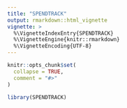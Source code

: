 ```yaml
---
title: "SPENDTRACK"
output: rmarkdown::html_vignette
vignette: >
  %\VignetteIndexEntry{SPENDTRACK}
  %\VignetteEngine{knitr::rmarkdown}
  %\VignetteEncoding{UTF-8}
---
```


```r
knitr::opts_chunk$set(
  collapse = TRUE,
  comment = "#>"
)
```

```r
library(SPENDTRACK)
```
